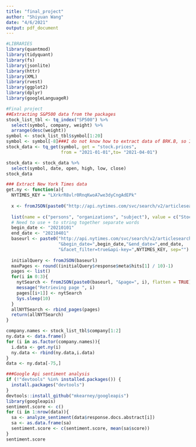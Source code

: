 ```yaml
---
title: "final_project"
author: "Shiyuan Wang"
date: "4/6/2021"
output: pdf_document
---
```


```r
#LIBRARIES
library(quantmod)
library(tidyquant)
library(fs)
library(jsonlite)
library(httr)
library(XML)
library(rvest)
library(ggplot2)
library(dplyr)
library(googleLanguageR)
```

```r
#Final project
##Extracting S&P500 data from the packages
stock_list_tbl <- tq_index("SP500") %>%
  select(symbol, company, weight) %>% 
  arrange(desc(weight))
symbol <- stock_list_tbl$symbol[1:20]
symbol <- symbol[-8]###I do not know how to extract data of BRK.B, so I just delete it.
stock_data <- tq_get(symbol, get = "stock.prices",
                     from = "2021-01-01",to= "2021-04-01")
```

```r
stock_data <- stock_data %>% 
  select(symbol, date, open, high, low, close)
stock_data
```


```r
### Extract New York Times data
get.ny <- function(a){
  NYTIMES_KEY = "LXrkrR8vlr0RnqKwoA7we3dyCngAdEPk"
  
  x <- fromJSON(paste0("http://api.nytimes.com/svc/search/v2/articlesearch.json?q=",a,"&api-key=LXrkrR8vlr0RnqKwoA7we3dyCngAdEPk", sep=""), flatten = TRUE) %>% data.frame()
  
  list(name = c("persons", "organizations", "subject"), value = c("Stock"), rank = 1:3, major = c("N", "N", "N"))
  # Need to use + to string together separate words
  begin_date <- "20210101"
  end_date <- "20210401"
  baseurl <- paste0("http://api.nytimes.com/svc/search/v2/articlesearch.json?q=",a,
                    "&begin_date=",begin_date,"&end_date=",end_date,
                    "&facet_filter=true&api-key=",NYTIMES_KEY, sep="")
  
  initialQuery <- fromJSON(baseurl)
  maxPages <- round((initialQuery$response$meta$hits[1] / 10)-1) 
  pages <- list()
  for(i in 0:3){
    nytSearch <- fromJSON(paste0(baseurl, "&page=", i), flatten = TRUE) %>% data.frame() 
    message("Retrieving page ", i)
    pages[[i+1]] <- nytSearch 
    Sys.sleep(10) 
  }
  allNYTSearch <- rbind_pages(pages)
  return(allNYTSearch)
}
```

```r
company.names <- stock_list_tbl$company[1:2]
ny.data <- data.frame()
for (i in as.factor(company.names)){
  i.data <- get.ny(i)
  ny.data <- rbind(ny.data,i.data)
}
data <- ny.data[-75,]
```


```r
###Google Api sentiment analysis
if (!"devtools" %in% installed.packages()) {
  install.packages("devtools")
}
devtools::install_github("mkearney/googleapis")
library(googleapis)
sentiment.score <- c()
for (i in 1:nrow(data)){
  sa <- analyze_sentiment(data$response.docs.abstract[i])
  sa <- as.data.frame(sa)
  sentiment.score <- c(sentiment.score, mean(sa$score))
}
sentiment.score

```


